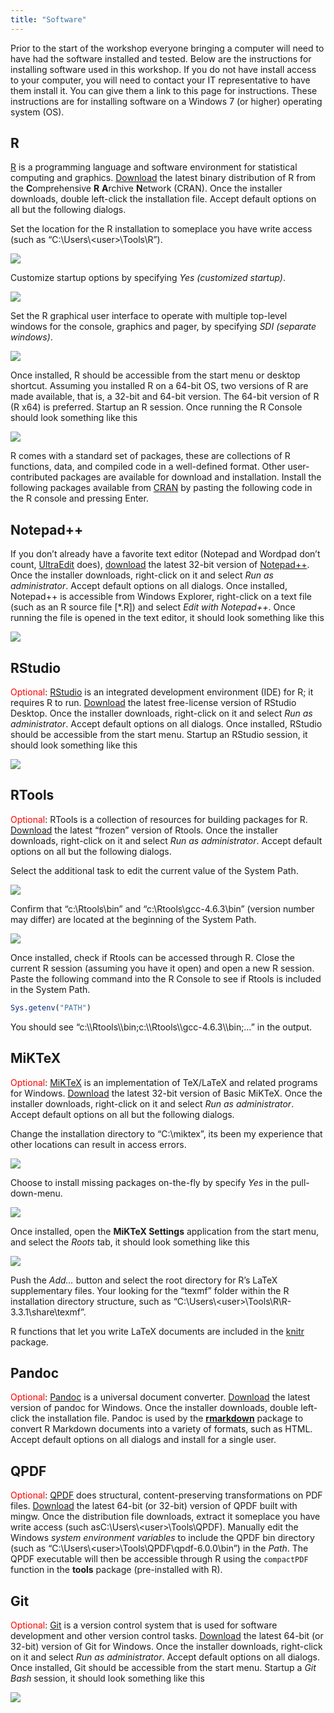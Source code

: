 ```yaml
---
title: "Software"
---
```


Prior to the start of the workshop everyone bringing a computer will need to have had the software installed and tested.
Below are the instructions for installing software used in this workshop.
If you do not have install access to your computer,
you will need to contact your IT representative to have them install it.
You can give them a link to this page for instructions.
These instructions are for installing software on a Windows 7 (or higher) operating system (OS).

## R

[R](https://www.r-project.org/) is a programming language and software environment
for statistical computing and graphics.
[Download](http://cran.rstudio.com/bin/windows/base/) the latest binary distribution of R
from the **C**omprehensive **R** **A**rchive **N**etwork (CRAN).
Once the installer downloads, double left-click the installation file.
Accept default options on all but the following dialogs.

Set the location for the R installation to someplace you have write access (such as "C:\\Users\\\<user\>\\Tools\\R").

| ![](images/software-r_01.png)

Customize startup options by specifying *Yes (customized startup)*.

| ![](images/software-r_02.png)

Set the R graphical user interface to operate with multiple top-level windows for the console,
graphics and pager, by specifying *SDI (separate windows)*.

| ![](images/software-r_03.png)

Once installed, R should be accessible from the start menu or desktop shortcut.
Assuming you installed R on a 64-bit OS, two versions of R are made available, that is, a 32-bit and 64-bit version.
The 64-bit version of R (R x64) is preferred.
Startup an R session.
Once running the R Console should look something like this

| ![](images/software-r_04.png)

R comes with a standard set of packages,
these are collections of R functions, data, and compiled code in a well-defined format.
Other user-contributed packages are available for download and installation.
Install the following packages available from [CRAN](https://cloud.r-project.org/web/packages/)
by pasting the following code in the R console and pressing Enter.

## Notepad++

If you don't already have a favorite text editor
(Notepad and Wordpad don't count, [UltraEdit](http://www.ultraedit.com/) does),
[download](https://notepad-plus-plus.org/download/) the latest 32-bit version of
[Notepad++](https://notepad-plus-plus.org/).
Once the installer downloads, right-click on it and select *Run as administrator*.
Accept default options on all dialogs.
Once installed, Notepad++ is accessible from Windows Explorer,
right-click on a text file (such as an R source file [*.R]) and select *Edit with Notepad++*.
Once running the file is opened in the text editor, it should look something like this

| ![](images/software-notepad_01.png)

## RStudio

<span style="color:red;">Optional</span>:
[RStudio](https://www.rstudio.com/products/rstudio/) is an integrated development environment (IDE) for R; it requires R to run.
[Download](http://www.rstudio.com/products/rstudio/download/) the latest free-license version of RStudio Desktop.
Once the installer downloads, right-click on it and select *Run as administrator*.
Accept default options on all dialogs.
Once installed, RStudio should be accessible from the start menu.
Startup an RStudio session, it should look something like this

| ![](images/software-rstudio_01.png)

## RTools

<span style="color:red;">Optional</span>:
RTools is a collection of resources for building packages for R.
[Download](https://cloud.r-project.org/bin/windows/Rtools/) the latest "frozen" version of Rtools.
Once the installer downloads, right-click on it and select *Run as administrator*.
Accept default options on all but the following dialogs.

Select the additional task to edit the current value of the System Path.

| ![](images/software-rtools_01.png)

Confirm that "c:\\Rtools\\bin" and "c:\\Rtools\\gcc-4.6.3\\bin" (version number may differ)
are located at the beginning of the System Path.

| ![](images/software-rtools_02.png)

Once installed, check if Rtools can be accessed through R.
Close the current R session (assuming you have it open) and open a new R session.
Paste the following command into the R Console to see if Rtools is included in the System Path.

```r
Sys.getenv("PATH")
```

You should see "c:\\\\Rtools\\\\bin;c:\\\\Rtools\\\\gcc-4.6.3\\\\bin;..." in the output.

## MiKTeX

<span style="color:red;">Optional</span>:
[MiKTeX](http://miktex.org/) is an implementation of TeX/LaTeX and related programs for Windows.
[Download](http://miktex.org/download) the latest 32-bit version of Basic MiKTeX.
Once the installer downloads, right-click on it and select *Run as administrator*.
Accept default options on all but the following dialogs.

Change the installation directory to "C:\\miktex",
its been my experience that other locations can result in access errors.

| ![](images/software-miktex_01.png)

Choose to install missing packages on-the-fly by specify *Yes* in the pull-down-menu.

| ![](images/software-miktex_02.png)

Once installed, open the **MiKTeX Settings** application from the start menu, and
select the *Roots* tab, it should look something like this

| ![](images/software-miktex_03.png)

Push the *Add...* button and select the root directory for R's LaTeX supplementary files.
Your looking for the "texmf" folder within the R installation directory structure, such as
"C:\\Users\\\<user\>\\Tools\\R\\R-3.3.1\\share\\texmf".

R functions that let you write LaTeX documents are included in the
[knitr](https://CRAN.R-project.org/package=knitr) package.

## Pandoc

<span style="color:red;">Optional</span>:
[Pandoc](http://pandoc.org/) is a universal document converter.
[Download](http://pandoc.org/installing.html) the latest version of pandoc for Windows.
Once the installer downloads, double left-click the installation file.
Pandoc is used by the [**rmarkdown**](https://CRAN.R-project.org/package=rmarkdown) package to
convert R Markdown documents into a variety of formats, such as HTML.
Accept default options on all dialogs and install for a single user.

## QPDF

<span style="color:red;">Optional</span>:
[QPDF](http://qpdf.sourceforge.net/) does structural, content-preserving transformations on PDF files.
[Download](https://sourceforge.net/projects/qpdf/files/) the latest 64-bit (or 32-bit) version of QPDF built with mingw.
Once the distribution file downloads, extract it someplace you have write access  (such asC:\\Users\\\<user\>\\Tools\\QPDF).
Manually edit the Windows *system environment variables* to include the QPDF bin directory
(such as "C:\\Users\\\<user\>\\Tools\\QPDF\\qpdf-6.0.0\\bin") in the *Path*.
The QPDF executable will then be accessible through R using the `compactPDF` function
in the **tools** package (pre-installed with R).


## Git

<span style="color:red;">Optional</span>:
[Git](https://git-scm.com/) is a version control system that is used for
software development and other version control tasks.
[Download](https://git-scm.com/download) the latest 64-bit (or 32-bit) version of Git for Windows.
Once the installer downloads, right-click on it and select *Run as administrator*.
Accept default options on all dialogs.
Once installed, Git should be accessible from the start menu.
Startup a *Git Bash* session, it should look something like this

| ![](images/software-git_01.png)
